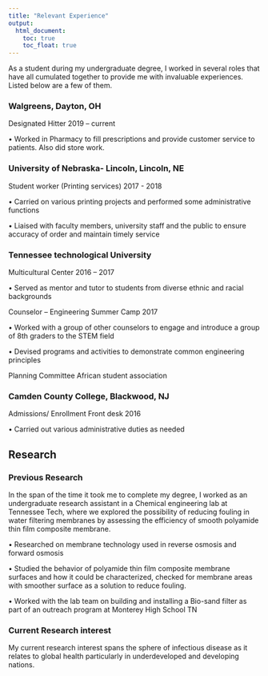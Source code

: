 ```yaml
---
title: "Relevant Experience"
output: 
  html_document:
    toc: true
    toc_float: true
---
```

As a student during my undergraduate degree, I worked in several roles that have all cumulated together to provide me with invaluable experiences. Listed below are a few of them.

### Walgreens, Dayton, OH

Designated Hitter 2019 – current

•	Worked in Pharmacy to fill prescriptions and provide customer service to patients. Also did store work.

### University of Nebraska- Lincoln, Lincoln, NE

Student worker (Printing services) 2017 - 2018

•	Carried on various printing projects and performed some administrative functions

•	Liaised with faculty members, university staff and the public to ensure accuracy of order and maintain timely service

### Tennessee technological University

Multicultural Center 2016 – 2017

•	Served as mentor and tutor to students from diverse ethnic and racial backgrounds

Counselor – Engineering Summer Camp 2017

•	Worked with a group of other counselors to engage and introduce a group of 8th graders to the STEM field

•	Devised programs and activities to demonstrate common engineering principles

Planning Committee African student association

### Camden County College, Blackwood, NJ

Admissions/ Enrollment Front desk 2016

•	Carried out various administrative duties as needed

## Research {.tabset .tabfade}

### Previous Research
In the span of the time it took me to complete my degree, I worked as an undergraduate research assistant in a Chemical engineering lab at Tennessee Tech, where we explored the possibility of reducing fouling in water filtering membranes by assessing the efficiency of smooth polyamide thin film composite membrane.

•	Researched on membrane technology used in reverse osmosis and forward osmosis 

•	Studied the behavior of polyamide thin film composite membrane surfaces and how it could be characterized, checked for     membrane areas with smoother surface as a solution to reduce fouling. 

•	Worked with the lab team on building and installing a Bio-sand filter as part of an outreach program at Monterey High School TN

### Current Research interest

My current research interest spans the sphere of infectious disease as it relates to global health particularly in underdeveloped and developing nations.

